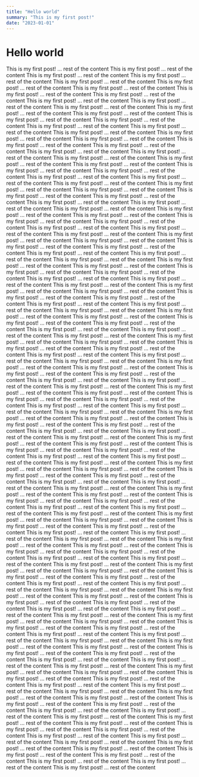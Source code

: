 ```yaml
---
title: "Hello world"
summary: "This is my first post!"
date: "2023-01-01"
---
```

 
# Hello world
 
This is my first post!
... rest of the content
This is my first post!
... rest of the content
This is my first post!
... rest of the content
This is my first post!
... rest of the content
This is my first post!
... rest of the content
This is my first post!
... rest of the content
This is my first post!
... rest of the content
This is my first post!
... rest of the content
This is my first post!
... rest of the content
This is my first post!
... rest of the content
This is my first post!
... rest of the content
This is my first post!
... rest of the content
This is my first post!
... rest of the content
This is my first post!
... rest of the content
This is my first post!
... rest of the content
This is my first post!
... rest of the content
This is my first post!
... rest of the content
This is my first post!
... rest of the content
This is my first post!
... rest of the content
This is my first post!
... rest of the content
This is my first post!
... rest of the content
This is my first post!
... rest of the content
This is my first post!
... rest of the content
This is my first post!
... rest of the content
This is my first post!
... rest of the content
This is my first post!
... rest of the content
This is my first post!
... rest of the content
This is my first post!
... rest of the content
This is my first post!
... rest of the content
This is my first post!
... rest of the content
This is my first post!
... rest of the content
This is my first post!
... rest of the content
This is my first post!
... rest of the content
This is my first post!
... rest of the content
This is my first post!
... rest of the content
This is my first post!
... rest of the content
This is my first post!
... rest of the content
This is my first post!
... rest of the content
This is my first post!
... rest of the content
This is my first post!
... rest of the content
This is my first post!
... rest of the content
This is my first post!
... rest of the content
This is my first post!
... rest of the content
This is my first post!
... rest of the content
This is my first post!
... rest of the content
This is my first post!
... rest of the content
This is my first post!
... rest of the content
This is my first post!
... rest of the content
This is my first post!
... rest of the content
This is my first post!
... rest of the content
This is my first post!
... rest of the content
This is my first post!
... rest of the content
This is my first post!
... rest of the content
This is my first post!
... rest of the content
This is my first post!
... rest of the content
This is my first post!
... rest of the content
This is my first post!
... rest of the content
This is my first post!
... rest of the content
This is my first post!
... rest of the content
This is my first post!
... rest of the content
This is my first post!
... rest of the content
This is my first post!
... rest of the content
This is my first post!
... rest of the content
This is my first post!
... rest of the content
This is my first post!
... rest of the content
This is my first post!
... rest of the content
This is my first post!
... rest of the content
This is my first post!
... rest of the content
This is my first post!
... rest of the content
This is my first post!
... rest of the content
This is my first post!
... rest of the content
This is my first post!
... rest of the content
This is my first post!
... rest of the content
This is my first post!
... rest of the content
This is my first post!
... rest of the content
This is my first post!
... rest of the content
This is my first post!
... rest of the content
This is my first post!
... rest of the content
This is my first post!
... rest of the content
This is my first post!
... rest of the content
This is my first post!
... rest of the content
This is my first post!
... rest of the content
This is my first post!
... rest of the content
This is my first post!
... rest of the content
This is my first post!
... rest of the content
This is my first post!
... rest of the content
This is my first post!
... rest of the content
This is my first post!
... rest of the content
This is my first post!
... rest of the content
This is my first post!
... rest of the content
This is my first post!
... rest of the content
This is my first post!
... rest of the content
This is my first post!
... rest of the content
This is my first post!
... rest of the content
This is my first post!
... rest of the content
This is my first post!
... rest of the content
This is my first post!
... rest of the content
This is my first post!
... rest of the content
This is my first post!
... rest of the content
This is my first post!
... rest of the content
This is my first post!
... rest of the content
This is my first post!
... rest of the content
This is my first post!
... rest of the content
This is my first post!
... rest of the content
This is my first post!
... rest of the content
This is my first post!
... rest of the content
This is my first post!
... rest of the content
This is my first post!
... rest of the content
This is my first post!
... rest of the content
This is my first post!
... rest of the content
This is my first post!
... rest of the content
This is my first post!
... rest of the content
This is my first post!
... rest of the content
This is my first post!
... rest of the content
This is my first post!
... rest of the content
This is my first post!
... rest of the content
This is my first post!
... rest of the content
This is my first post!
... rest of the content
This is my first post!
... rest of the content
This is my first post!
... rest of the content
This is my first post!
... rest of the content
This is my first post!
... rest of the content
This is my first post!
... rest of the content
This is my first post!
... rest of the content
This is my first post!
... rest of the content
This is my first post!
... rest of the content
This is my first post!
... rest of the content
This is my first post!
... rest of the content
This is my first post!
... rest of the content
This is my first post!
... rest of the content
This is my first post!
... rest of the content
This is my first post!
... rest of the content
This is my first post!
... rest of the content
This is my first post!
... rest of the content
This is my first post!
... rest of the content
This is my first post!
... rest of the content
This is my first post!
... rest of the content
This is my first post!
... rest of the content
This is my first post!
... rest of the content
This is my first post!
... rest of the content
This is my first post!
... rest of the content
This is my first post!
... rest of the content
This is my first post!
... rest of the content
This is my first post!
... rest of the content
This is my first post!
... rest of the content
This is my first post!
... rest of the content
This is my first post!
... rest of the content
This is my first post!
... rest of the content
This is my first post!
... rest of the content
This is my first post!
... rest of the content
This is my first post!
... rest of the content
This is my first post!
... rest of the content
This is my first post!
... rest of the content
This is my first post!
... rest of the content
This is my first post!
... rest of the content
This is my first post!
... rest of the content
This is my first post!
... rest of the content
This is my first post!
... rest of the content
This is my first post!
... rest of the content
This is my first post!
... rest of the content
This is my first post!
... rest of the content
This is my first post!
... rest of the content
This is my first post!
... rest of the content
This is my first post!
... rest of the content
This is my first post!
... rest of the content
This is my first post!
... rest of the content
This is my first post!
... rest of the content
This is my first post!
... rest of the content
This is my first post!
... rest of the content
This is my first post!
... rest of the content
This is my first post!
... rest of the content
This is my first post!
... rest of the content
This is my first post!
... rest of the content
This is my first post!
... rest of the content
This is my first post!
... rest of the content
This is my first post!
... rest of the content
This is my first post!
... rest of the content
This is my first post!
... rest of the content
This is my first post!
... rest of the content
This is my first post!
... rest of the content
This is my first post!
... rest of the content
This is my first post!
... rest of the content
This is my first post!
... rest of the content
This is my first post!
... rest of the content
This is my first post!
... rest of the content
This is my first post!
... rest of the content
This is my first post!
... rest of the content
This is my first post!
... rest of the content
This is my first post!
... rest of the content
This is my first post!
... rest of the content
This is my first post!
... rest of the content
This is my first post!
... rest of the content
This is my first post!
... rest of the content
This is my first post!
... rest of the content